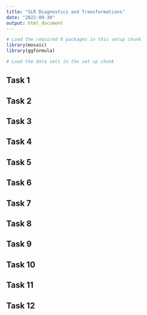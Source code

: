 ```yaml
---
title: "SLR Diagnostics and Transformations"
date: "2022-09-30"
output: html_document
---
```


```r
# Load the required R packages in this setup chunk
library(mosaic)
library(ggformula)

# Load the data sets in the set up chunk
```

## Task 1

## Task 2

## Task 3

## Task 4

## Task 5

## Task 6

## Task 7

## Task 8

## Task 9

## Task 10

## Task 11

## Task 12